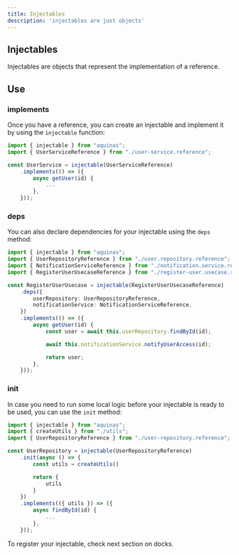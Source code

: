 ```yaml
---
title: Injectables
description: 'injectables are just objects'
---
```


## Injectables

Injectables are objects that represent the implementation of a reference.

## Use

### implements

Once you have a reference, you can create an injectable and implement it by using the `injectable` function:

```ts
import { injectable } from "aquinas";
import { UserServiceReference } from "./user-service.reference";

const UserService = injectable(UserServiceReference)
    .implements(() => ({
        async getUser(id) {
            ...
        },
    }));
```

### deps

You can also declare dependencies for your injectable using the `deps` method:

```ts
import { injectable } from "aquinas";
import { UserRepositoryReference } from "./user.repository.reference";
import { NotificationServiceReference } from "./notification.service.reference";
import { RegisterUserUsecaseReference } from "./register-user.usecase.reference";

const RegisterUserUsecase = injectable(RegisterUserUsecaseReference)
    .deps({
        userRepository: UserRepositoryReference,
        notificationService: NotificationServiceReference,
    })
    .implements(() => ({
        async getUser(id) {
            const user = await this.userRepository.findById(id);

            await this.notificationService.notifyUserAccess(id);

            return user;
        },
    }));
```

### init

In case you need to run some local logic before your injectable is ready to be used, you can use the `init` method:

```ts
import { injectable } from "aquinas";
import { createUtils } from "./utils";
import { UserRepositoryReference } from "./user-repository.reference";

const UserRepository = injectable(UserRepositoryReference)
    .init(async () => {
        const utils = createUtils()

        return {
            utils
        }
    })
    .implements(({ utils }) => ({
        async findById(id) {
            ...
        },
    }));
```

To register your injectable, check next section on docks.